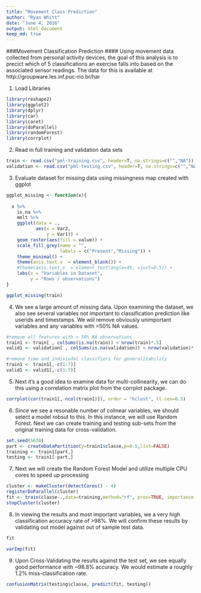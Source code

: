 ```yaml
---
title: "Movement Class Prediction"
author: "Ryan Whitt"
date: "June 4, 2016"
output: html_document
keep_md: true 
---
```


###Movement Classification Prediction
#### Using movement data collected from personal activity devices, the goal of this analysis is to precict which of 5 classifications an exercise falls into based on the associated sensor readings. The data for this is available at http://groupware.les.inf.puc-rio.br/har

1. Load Libraries

```r
library(reshape2)
library(ggplot2)
library(dplyr)
library(car)
library(caret)
library(doParallel)
library(randomForest)
library(corrplot)
```

2. Read in full training and validation data sets

```r
train <- read.csv("pml-training.csv", header=T, na.strings=c("","NA"))
validation <- read.csv("pml-testing.csv", header=T, na.strings=c("","NA"))
```

3. Evaluate dataset for missing data using missingness map created with ggplot

```r
ggplot_missing <- function(x){
  
  x %>% 
    is.na %>%
    melt %>%
    ggplot(data = .,
           aes(x = Var2,
               y = Var1)) +
    geom_raster(aes(fill = value)) +
    scale_fill_grey(name = "",
                    labels = c("Present","Missing")) +
    theme_minimal() +
    theme(axis.text.x  = element_blank()) +
    #theme(axis.text.x  = element_text(angle=45, vjust=0.5)) + 
    labs(x = "Variables in Dataset",
         y = "Rows / observations")
}

ggplot_missing(train)

```

4. We see a large amount of missing data. Upon examining the dataset, we also see several variables not important to classification prediction like userids and timestamps. We wiil remove obviously unimportant variables and any variables with >50% NA values. 

```r
#remove all features with > 50% NA observations
train1 <- train[ , colSums(is.na(train)) < nrow(train)*.5]
valid1 <- validation[ , colSums(is.na(validation)) < nrow(validation)*.5]

#remove time and indiviudal classifiers for generalizability
train1 <- train1[,-c(1:7)]
valid1 <- valid1[,-c(1:7)]
```

5. Next it's a good idea to examine data for multi-collinearity, we can do this using a correlation matrix plot from the corrplot package.

```r
corrplot(cor(train1[,-ncol(train1)]), order = "hclust", tl.cex=0.5)
```

6. Since we see a resonable number of colinear variables, we should select a model robsut to this. In this instance, we will use Random Forest. Next we can create training and testing sub-sets from the original training data for cross-validation.

```r
set.seed(5630)
part <- createDataPartition(y=train1$classe,p=0.5,list=FALSE)
training <- train1[part,]
testing <- train1[-part,]
```

7. Next we will create the Random Forest Model and utilize multiple CPU cores to speed up processing

```r
cluster <- makeCluster(detectCores() - 4)
registerDoParallel(cluster)
fit <- train(classe~.,data=training,method="rf", prox=TRUE, importance = TRUE, ntree = 300, allowParallel = TRUE)
stopCluster(cluster)
```

8. In viewing the results and most important variables, we a very high classification accuracy rate of >98%. We will confirm these results by validating out model against out of sample test data.

```r
fit

varImp(fit)
```

9. Upon Cross-Validating the results against the test set, we see equally good performance with ~98.8% accuracy. We would estimate a roughly 1.2% miss-classification rate.

```r
confusionMatrix(testing$classe, predict(fit, testing))
```

